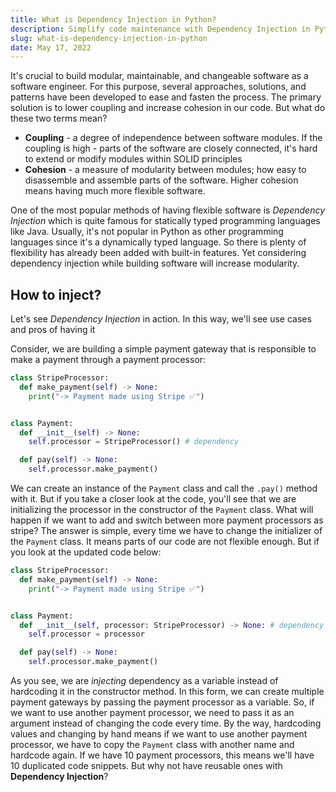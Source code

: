 ```yaml
---
title: What is Dependency Injection in Python?
description: Simplify code maintenance with Dependency Injection in Python, passing dependencies into classes/functions for enhanced flexibility & testability
slug: what-is-dependency-injection-in-python
date: May 17, 2022
---
```


It's crucial to build modular, maintainable, and changeable software as a software engineer. For this purpose, several approaches, solutions, and patterns have been developed to ease and fasten the process. The primary solution is to lower coupling and increase cohesion in our code. But what do these two terms mean?

- **Coupling** - a degree of independence between software modules. If the coupling is high - parts of the software are closely connected, it's hard to extend or modify modules within SOLID principles
- **Cohesion** - a measure of modularity between modules; how easy to disassemble and assemble parts of the software. Higher cohesion means having much more flexible software.

One of the most popular methods of having flexible software is _Dependency Injection_ which is quite famous for statically typed programming languages like Java. Usually, it's not popular in Python as other programming languages since it's a dynamically typed language. So there is plenty of flexibility has already been added with built-in features. Yet considering dependency injection while building software will increase modularity.

## How to inject?

Let's see _Dependency Injection_ in action. In this way, we'll see use cases and pros of having it

Consider, we are building a simple payment gateway that is responsible to make a payment through a payment processor:

```python
class StripeProcessor:
  def make_payment(self) -> None:
    print("-> Payment made using Stripe ✅")


class Payment:
  def __init__(self) -> None:
    self.processor = StripeProcessor() # dependency

  def pay(self) -> None:
    self.processor.make_payment()
```

We can create an instance of the `Payment` class and call the `.pay()` method with it. But if you take a closer look at the code, you'll see that we are initializing the processor in the constructor of the `Payment` class. What will happen if we want to add and switch between more payment processors as stripe? The answer is simple, every time we have to change the initializer of the `Payment` class. It means parts of our code are not flexible enough. But if you look at the updated code below:

```python
class StripeProcessor:
  def make_payment(self) -> None:
    print("-> Payment made using Stripe ✅")


class Payment:
  def __init__(self, processor: StripeProcessor) -> None: # dependency
    self.processor = processor

  def pay(self) -> None:
    self.processor.make_payment()
```

As you see, we are _injecting_ dependency as a variable instead of hardcoding it in the constructor method. In this form, we can create multiple payment gateways by passing the payment processor as a variable. So, if we want to use another payment processor, we need to pass it as an argument instead of changing the code every time. By the way, hardcoding values and changing by hand means if we want to use another payment processor, we have to copy the `Payment` class with another name and hardcode again. If we have 10 payment processors, this means we'll have 10 duplicated code snippets. But why not have reusable ones with **Dependency Injection**?
